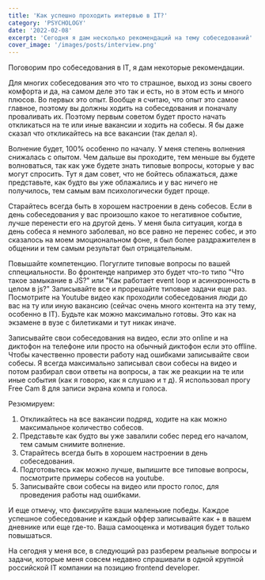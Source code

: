 ```yaml
---
title: 'Как успешно проходить интервью в IT?'
category: 'PSYCHOLOGY'
date: '2022-02-08'
excerpt: 'Сегодня я дам несколько рекомендаций на тему собеседований'
cover_image: '/images/posts/interview.png'
---
```


Поговорим про собеседования в IT, я дам некоторые рекомендации.

Для многих собеседования это что то страшное, выход из зоны своего комфорта и да, на самом деле это так и есть, но в этом есть и много плюсов. Во первых это опыт. Вообще я считаю, что опыт это самое главное, поэтому вы должны ходить на собеседования и поначалу проваливать их. Поэтому первым советом будет просто начать откликаться на те или иные вакансии и ходить на собесы. Я бы даже сказал что откликайтесь на все вакансии (так делал я).

Волнение будет, 100% особенно по началу. У меня степень волнения снижалась c опытом. Чем дальше вы проходите, тем меньше вы будете волноваться, так как уже будете знать типовые вопросы, которые у вас могут спросить. Тут я дам совет, что не бойтесь облажаться, даже представьте, как будто вы уже облажались и у вас ничего не получилось, тем самым вам психологически будет проще.

Старайтесь всегда быть в хорошем настроении в день собесов. Если в день собеседования у вас произошло какое то негативное событие, лучше перенести его на другой день. У меня была ситуация, когда в день собеса я немного заболевал, но все равно не перенес собес, и это сказалось на моем эмоциональном фоне, я был более раздражителен в общении и тем самым результат был отрицательным.

Повышайте компетенцию. Погуглите типовые вопросы по вашей сппециальности. Во фронтенде например это будет что-то типо "Что такое замыкание в JS?" или "Как работает event loop и асинхронность в целом в js?" Записывайте все и прорешайте типовые задачи еще раз. Посмотрите на Youtube видео как проходили собеседования люди до вас на ту или иную вакансию (сейчас очень много контента на эту тему, особенно в IT). Будьте как можно максимально готовы. Это как на экзамене в вузе с билетиками и тут никак иначе.

Записывайте свои собеседования на видео, если это online и на диктофон на телефоне или просто на обычный диктофон если это offline. Чтобы качественно провести работу над ошибками записывайте свои собесы. Я всегда максимально записывал свои собесы на видео и потом разбирал свои ответы на вопросы, а так же реакции на те или иные события (как я говорю, как я слушаю и т д). Я использовал прогу Free Cam 8 для записи экрана компа и голоса.

Резюмируем:

1) Откликайтесь на все вакансии подряд, ходите на как можно максимальное количество собесов.
2) Представьте как будто вы уже завалили собес перед его началом, тем самым снимите волнение.
3) Старайтесь всегда быть в хорошем настроении в день собеседования.
4) Подготовьтесь как можно лучше, выпишите все типовые вопросы, посмотрите примеры собесов на youtube.
5) Записывайте свои собесы на видео или просто голос, для проведения работы над ошибками.

И еще отмечу, что фиксируйте ваши маленькие победы. Каждое успешное собеседованиe и каждый оффер записывайте как + в вашем дневнике или еще где-то. Ваша самооценка и мотивация будет только повышаться.

На сегодня у меня все, в следующий раз разберем реальные вопросы и задачи, которые меня совсем недавно спрашивали в одной крупной российской IT компании на позицию frontend developer.